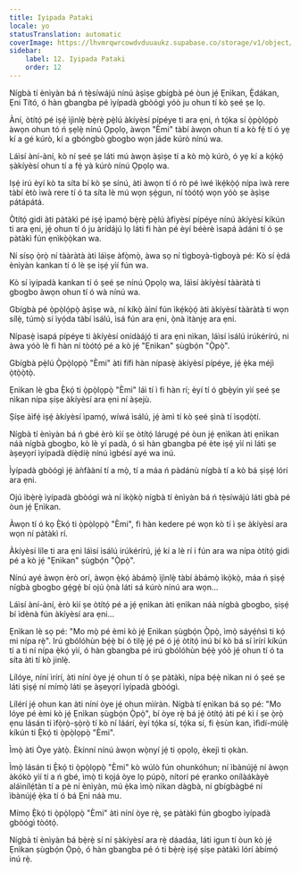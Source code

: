 ```yaml
---
title: Iyipada Pataki
locale: yo
statusTranslation: automatic
coverImage: https://lhvmrqwrcowdvduuaukz.supabase.co/storage/v1/object/public/strapi-uploads/small_cover-tratado-de-psicologia-revolucionaria.webp-5e15e1cec4e0ebebcde5d7fc7565d8fd.webp
sidebar:
    label: 12. Iyipada Pataki
    order: 12
---
```

Nígbà tí ènìyàn bá ń tẹ̀síwájú nínú àṣìṣe gbígbà pé òun jẹ́ Ẹnìkan, Ẹ̀dákan, Ẹni Tító, ó hàn gbangba pé ìyípadà gbòógì yóò ju ohun tí kò ṣeé ṣe lọ.

Àní, òtítọ́ pé iṣẹ́ ìjìnlẹ̀ bẹ̀rẹ̀ pẹ̀lú àkíyèsí pípéye ti ara ẹni, ń tọ́ka sí ọ̀pọ̀lọ́pọ̀ àwọn ohun tó ń ṣẹlẹ̀ nínú Ọpọlọ, àwọn "Èmi" tàbí àwọn ohun tí a kò fẹ́ tí ó yẹ kí a gé kúrò, kí a gbóngbò gbogbo wọn jáde kúrò nínú wa.

Láìsí àní-àní, kò ní ṣeé ṣe láti mú àwọn àṣìṣe tí a kò mọ̀ kúrò, ó yẹ kí a kọ́kọ́ ṣàkíyèsí ohun tí a fẹ́ yà kúrò nínú Ọpọlọ wa.

Iṣẹ́ irú èyí kò ta síta bí kò ṣe sínú, àti àwọn tí ó rò pé ìwé ìkẹ́kọ̀ọ́ nípa ìwà rere tàbí ètò ìwà rere tí ó ta síta lè mú wọn ṣẹ́gun, ní tòótọ́ wọn yóò ṣe àṣìṣe pátápátá.

Òtítọ́ gidi àti pàtàkì pé iṣẹ́ ìpamọ́ bẹ̀rẹ̀ pẹ̀lú àfiyèsí pípéye nínú àkíyèsí kíkún ti ara ẹni, jẹ́ ohun tí ó ju àrídájú lọ láti fi hàn pé èyí béèrè ìsapá àdáni tí ó ṣe pàtàkì fún ẹnìkọ̀ọ̀kan wa.

Ní sísọ ọ̀rọ̀ ní tààràtà àti láìṣe àfọ̀mọ̀, àwa sọ ní tìgboyà-tìgboyà pé: Kò sí ẹ̀dá ènìyàn kankan tí ó lè ṣe iṣẹ́ yìí fún wa.

Kò sí ìyípadà kankan tí ó ṣeé ṣe nínú Ọpọlọ wa, láìsí àkíyèsí tààràtà ti gbogbo àwọn ohun tí ó wà nínú wa.

Gbígbà pé ọ̀pọ̀lọ́pọ̀ àṣìṣe wà, ní kíkọ̀ àìní fún ìkẹ́kọ̀ọ́ àti àkíyèsí tààràtà ti wọn sílẹ̀, túmọ̀ sí ìyọ́da tàbí ìsálú, ìsá fún ara ẹni, ọ̀nà ìtànjẹ ara ẹni.

Nípasẹ̀ ìsapá pípéye ti àkíyèsí onídàájọ́ ti ara ẹni nìkan, láìsí ìsálú irúkérírú, ni àwa yóò lè fi hàn ní tòótọ́ pé a kò jẹ́ "Ẹnìkan" ṣùgbọ́n "Ọ̀pọ̀".

Gbígbà pẹ̀lú Ọ̀pọ̀lọpọ̀ "Èmi" àti fífi hàn nípasẹ̀ àkíyèsí pípéye, jẹ́ ẹ̀ka méjì ọ̀tọ̀ọ̀tọ̀.

Ẹnìkan lè gba Ẹ̀kọ́ ti ọ̀pọ̀lọpọ̀ "Èmi" láì tí ì fi hàn rí; èyí tí ó gbẹ̀yìn yìí ṣeé ṣe nìkan nípa ṣíṣe àkíyèsí ara ẹni ní àṣejù.

Ṣíṣe àìfẹ́ iṣẹ́ àkíyèsí ìpamọ́, wíwá ìsálú, jẹ́ àmì tí kò ṣeé ṣìnà tí ìsọdọ̀tí.

Nígbà tí ènìyàn bá ń gbé èrò kìí ṣe òtítọ́ lárugẹ́ pé òun jẹ́ ẹnìkan àti ẹnìkan náà nígbà gbogbo, kò lè yí padà, ó sì hàn gbangba pé ète iṣẹ́ yìí ni láti ṣe àṣeyọrí ìyípadà díẹ̀díẹ̀ nínú ìgbésí ayé wa inú.

Ìyípadà gbòógì jẹ́ àǹfààní tí a mọ̀, tí a máa ń pàdánù nígbà tí a kò bá ṣiṣẹ́ lórí ara ẹni.

Ojú ìbẹ̀rẹ̀ ìyípadà gbòógì wà ní ìkọ̀kọ̀ nígbà tí ènìyàn bá ń tẹ̀síwájú láti gbà pé òun jẹ́ Ẹnìkan.

Àwọn tí ó kọ Ẹ̀kọ́ ti ọ̀pọ̀lọpọ̀ "Èmi", fi hàn kedere pé wọn kò tí ì ṣe àkíyèsí ara wọn ní pàtàkì rí.

Àkíyèsí líle ti ara ẹni láìsí ìsálú irúkérírú, jẹ́ kí a lè rí i fún ara wa nípa òtítọ́ gidi pé a kò jẹ́ "Ẹnìkan" ṣùgbọ́n "Ọ̀pọ̀".

Nínú ayé àwọn èrò orí, àwọn ẹ̀kọ́ àbámọ̀ ìjìnlẹ̀ tàbí àbámọ̀ ìkọ̀kọ̀, máa ń ṣiṣẹ́ nígbà gbogbo gẹ́gẹ́ bí ojú ọ̀nà láti sá kúrò nínú ara wọn...

Láìsí àní-àní, èrò kìí ṣe òtítọ́ pé a jẹ́ ẹnìkan àti ẹnìkan náà nígbà gbogbo, ṣiṣẹ́ bí ìdènà fún àkíyèsí ara ẹni...

Ẹnìkan lè sọ pé: "Mo mọ̀ pé èmi kò jẹ́ Ẹnìkan ṣùgbọ́n Ọ̀pọ̀, ìmọ̀ sáyẹ́ǹsì ti kọ́ mi nípa rẹ̀". Irú gbólóhùn bẹ́ẹ̀ bí ó tilẹ̀ jẹ́ pé ó jẹ́ òtítọ́ inú bí kò bá sí ìrírí kíkún tí a ti ní nípa ẹ̀kọ́ yìí, ó hàn gbangba pé irú gbólóhùn bẹ́ẹ̀ yóò jẹ́ ohun tí ó ta síta àti tí kò jinlẹ̀.

Lílóye, níní ìrírí, àti níní òye jẹ́ ohun tí ó ṣe pàtàkì, nípa bẹ́ẹ̀ nìkan ni ó ṣeé ṣe láti ṣiṣẹ́ ní mímọ̀ láti ṣe àṣeyọrí ìyípadà gbòógì.

Lílérí jẹ́ ohun kan àti níní òye jẹ́ ohun mìíràn. Nígbà tí ẹnìkan bá sọ pé: "Mo lóye pé èmi kò jẹ́ Ẹnìkan ṣùgbọ́n Ọ̀pọ̀", bí òye rẹ̀ bá jẹ́ òtítọ́ àti pé kì í ṣe ọ̀rọ̀ ẹnu lásán ti ìfọ̀rọ̀-ṣọ̀rọ̀ tí kò ní láárí, èyí tọ́ka sí, tọ́ka sí, fi ẹ̀sùn kan, ìfìdí-múlẹ̀ kíkún ti Ẹ̀kọ́ ti ọ̀pọ̀lọpọ̀ "Èmi".

Ìmọ̀ àti Òye yàtọ̀. Èkínní nínú àwọn wọ̀nyí jẹ́ ti ọpọlọ, èkejì ti ọkàn.

Ìmọ̀ lásán ti Ẹ̀kọ́ ti ọ̀pọ̀lọpọ̀ "Èmi" kò wúlò fún ohunkóhun; ní ìbànújẹ́ ní àwọn àkókò yìí tí a ń gbé, ìmọ̀ ti kọjá òye lọ púpọ̀, nítorí pé ẹranko onílàákàyè aláìnílẹ́tàn tí a pè ní ènìyàn, mú ẹ̀ka ìmọ̀ nìkan dàgbà, ní gbígbàgbé ní ìbànújẹ́ ẹ̀ka tí ó bá Ẹni náà mu.

Mímọ Ẹ̀kọ́ ti ọ̀pọ̀lọpọ̀ "Èmi" àti níní òye rẹ̀, ṣe pàtàkì fún gbogbo ìyípadà gbòógì tòótọ́.

Nígbà tí ènìyàn bá bẹ̀rẹ̀ sí ní ṣàkíyèsí ara rẹ̀ dáadáa, láti igun tí òun kò jẹ́ Ẹnìkan ṣùgbọ́n Ọ̀pọ̀, ó hàn gbangba pé ó ti bẹ̀rẹ̀ iṣẹ́ ṣíṣe pàtàkì lórí àbímọ́ inú rẹ̀.

